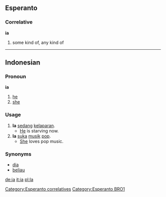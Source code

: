 ==Esperanto==
===Correlative===
'''ia'''
# some kind of, any kind of
[[Category:Esperanto correlatives]]
[[Category:Esperanto BRO1]]
----

== Indonesian ==
===Pronoun===
'''ia'''

# [[he]]
# [[she]]

=== Usage ===
# '''Ia''' [[sedang]] [[lapar|kelaparan]].
#* [[he|He]] is starving now.
# '''Ia''' [[suka]] [[musik]] [[pop]].
#* [[she|She]] loves pop music.

=== Synonyms ===
* [[dia]]
* [[beliau]]

[[de:ia]]
[[it:ia]]
[[pl:Ia]]